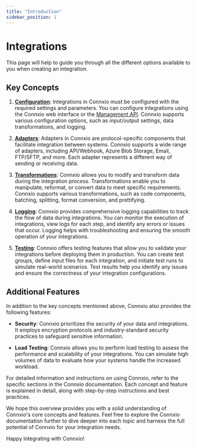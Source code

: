 ```yaml
---
title: "Introduction"
sidebar_position: 1
---
```

# Integrations

This page will help to guide you through all the different options available to you when creating an integration. 

## Key Concepts

1. **[Configuration](/integrations/configuration)**: Integrations in Connxio must be configured with the required settings and parameters. You can configure integrations using the Connxio web interface or the [Management API](/api/management-api/introduction). Connxio supports various configuration options, such as input/output settings, data transformations, and logging.

2. **[Adapters](/integrations/adapters/introduction)**: Adapters in Connxio are protocol-specific components that facilitate integration between systems. Connxio supports a wide range of adapters, including API/Webhook, Azure Blob Storage, Email, FTP/SFTP, and more. Each adapter represents a different way of sending or receiving data.

3. **[Transformations](/integrations/transformation/introduction)**: Connxio allows you to modify and transform data during the integration process. Transformations enable you to manipulate, reformat, or convert data to meet specific requirements. Connxio supports various transformations, such as code components, batching, splitting, format conversion, and prettifying.

4. **[Logging](/integrations/logging)**: Connxio provides comprehensive logging capabilities to track the flow of data during integrations. You can monitor the execution of integrations, view logs for each step, and identify any errors or issues that occur. Logging helps with troubleshooting and ensuring the smooth operation of your integrations.

5. **[Testing](/integrations/testing)**: Connxio offers testing features that allow you to validate your integrations before deploying them in production. You can create test groups, define input files for each integration, and initiate test runs to simulate real-world scenarios. Test results help you identify any issues and ensure the correctness of your integration configurations.

## Additional Features

In addition to the key concepts mentioned above, Connxio also provides the following features:

- **Security**: Connxio prioritizes the security of your data and integrations. It employs encryption protocols and industry-standard security practices to safeguard sensitive information.

- **Load Testing**: Connxio allows you to perform load testing to assess the performance and scalability of your integrations. You can simulate high volumes of data to evaluate how your systems handle the increased workload.

For detailed information and instructions on using Connxio, refer to the specific sections in the Connxio documentation. Each concept and feature is explained in detail, along with step-by-step instructions and best practices.

We hope this overview provides you with a solid understanding of Connxio's core concepts and features. Feel free to explore the Connxio documentation further to dive deeper into each topic and harness the full potential of Connxio for your integration needs.

Happy integrating with Connxio!